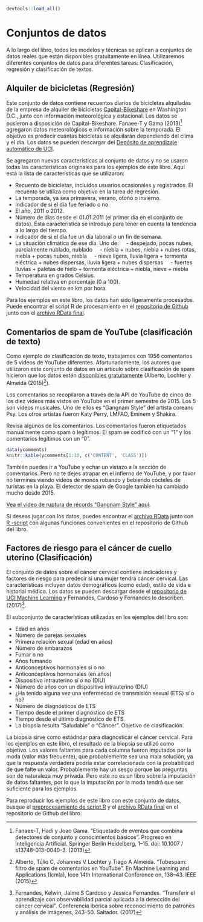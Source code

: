 ```r
devtools::load_all()
```


# Conjuntos de datos {#conjuntosdedatos}

A lo largo del libro, todos los modelos y técnicas se aplican a conjuntos de datos reales que están disponibles gratuitamente en línea.
Utilizaremos diferentes conjuntos de datos para diferentes tareas:
Clasificación, regresión y clasificación de textos.

## Alquiler de bicicletas (Regresión) {#bike-data}
Este conjunto de datos contiene recuentos diarios de bicicletas alquiladas de la empresa de alquiler de bicicletas [Capital-Bikeshare](https://www.capitalbikeshare.com/) en Washington D.C., junto con información meteorológica y estacional.
Los datos se pusieron a disposición de Capital-Bikeshare.
Fanaee-T y Gama (2013)[^Fanaee] agregaron datos meteorológicos e información sobre la temporada.
El objetivo es predecir cuántas bicicletas se alquilarán dependiendo del clima y el día.
Los datos se pueden descargar del [Depósito de aprendizaje automático de UCI](http://archive.ics.uci.edu/ml/datasets/Bike+Sharing+Dataset).


Se agregaron nuevas características al conjunto de datos y no se usaron todas las características originales para los ejemplos de este libro.
Aquí está la lista de características que se utilizaron:

- Recuento de bicicletas, incluidos usuarios ocasionales y registrados.
El recuento se utiliza como objetivo en la tarea de regresión.
- La temporada, ya sea primavera, verano, otoño o invierno.
- Indicador de si el día fue feriado o no.
- El año, 2011 o 2012.
- Número de días desde el 01.01.2011 (el primer día en el conjunto de datos).
Esta característica se introdujo para tener en cuenta la tendencia a lo largo del tiempo.
- Indicador de si el día fue un día laboral o un fin de semana.
- La situación climática de ese día. Uno de:
    - despejado, pocas nubes, parcialmente nublado, nublado
    - niebla + nubes, niebla + nubes rotas, niebla + pocas nubes, niebla
    - nieve ligera, lluvia ligera + tormenta eléctrica + nubes dispersas, lluvia ligera + nubes dispersas
    - fuertes lluvias + paletas de hielo + tormenta eléctrica + niebla, nieve + niebla
- Temperatura en grados Celsius.
- Humedad relativa en porcentaje (0 a 100).
- Velocidad del viento en km por hora.


Para los ejemplos en este libro, los datos han sido ligeramente procesados.
Puede encontrar el script R de procesamiento en el [repositorio de Github](https://github.com/christophM/interpretable-ml-book/blob/master/R/get-bike-sharing-dataset.R) junto con el [archivo RData final](https://github.com/christophM/interpretable-ml-book/blob/master/data/bike.RData).


<!--{pagebreak}-->

## Comentarios de spam de YouTube (clasificación de texto) {#spam-data}
Como ejemplo de clasificación de texto, trabajamos con 1956 comentarios de 5 videos de YouTube diferentes.
Afortunadamente, los autores que utilizaron este conjunto de datos en un artículo sobre clasificación de spam hicieron que los datos estén [disponibles gratuitamente](http://dcomp.sor.ufscar.br/talmeida/youtubespamcollection/) (Alberto, Lochter y Almeida (2015)[^Alberto]).

Los comentarios se recopilaron a través de la API de YouTube de cinco de los diez videos más vistos en YouTube en el primer semestre de 2015.
Los 5 son videos musicales.
Uno de ellos es "Gangnam Style" del artista coreano Psy.
Los otros artistas fueron Katy Perry, LMFAO, Eminem y Shakira.


Revisa algunos de los comentarios.
Los comentarios fueron etiquetados manualmente como spam o legítimos.
El spam se codificó con un "1" y los comentarios legítimos con un "0".

```r
data(ycomments)
knitr::kable(ycomments[1:10, c('CONTENT', 'CLASS')])
```

También puedes ir a YouTube y echar un vistazo a la sección de comentarios.
Pero no te dejes atrapar en el infierno de YouTube, y por favor no termines viendo videos de monos robando y bebiendo cócteles de turistas en la playa.
El detector de spam de Google también ha cambiado mucho desde 2015.

[Vea el video de ruptura de récords "Gangnam Style" aquí](https://www.youtube.com/watch?v=9bZkp7q19f0&feature=player_embedded).

Si deseas jugar con los datos, puedes encontrar el [archivo RData](https://github.com/christophM/interpretable-ml-book/blob/master/data/ycomments.RData) junto con [R -script](https://github.com/christophM/interpretable-ml-book/blob/master/R/get-SpamTube-dataset.R) con algunas funciones convenientes en el repositorio de Github del libro.

<!--{pagebreak}-->

## Factores de riesgo para el cáncer de cuello uterino (Clasificación) {#cervical}

El conjunto de datos sobre el cáncer cervical contiene indicadores y factores de riesgo para predecir si una mujer tendrá cáncer cervical.
Las características incluyen datos demográficos (como edad), estilo de vida e historial médico.
Los datos se pueden descargar desde el [repositorio de UCI Machine Learning](https://archive.ics.uci.edu/ml/datasets/Cervical+cancer+%28Risk+Factors%29) y Fernandes, Cardoso y Fernandes lo describen. (2017)[^Fernandes].

El subconjunto de características utilizadas en los ejemplos del libro son:

- Edad en años
- Número de parejas sexuales
- Primera relación sexual (edad en años)
- Número de embarazos
- Fumar o no
- Años fumando
- Anticonceptivos hormonales si o no
- Anticonceptivos hormonales (en años)
- Dispositivo intrauterino sí o no (DIU)
- Número de años con un dispositivo intrauterino (DIU)
- ¿Ha tenido alguna vez una enfermedad de transmisión sexual (ETS) sí o no?
- Número de diagnósticos de ETS
- Tiempo desde el primer diagnóstico de ETS
- Tiempo desde el último diagnóstico de ETS
- La biopsia resulta "Saludable" o "Cáncer". Objetivo de clasificación.

La biopsia sirve como estádndar para diagnosticar el cáncer cervical.
Para los ejemplos en este libro, el resultado de la biopsia se utilizó como objetivo.
Los valores faltantes para cada columna fueron imputados por la moda (valor más frecuente), que probablemente sea una mala solución, ya que la respuesta verdadera podría estar correlacionada con la probabilidad de que falte un valor.
Probablemente hay un sesgo porque las preguntas son de naturaleza muy privada.
Pero este no es un libro sobre la imputación de datos faltantes, por lo que la imputación por la moda tendrá que ser suficiente para los ejemplos.

Para reproducir los ejemplos de este libro con este conjunto de datos, busque el
[preprocesamiento de script R](https://github.com/christophM/interpretable-ml-book/blob/master/R/get-cervical-cancer-dataset.R) y el
[archivo RData final](https://github.com/christophM/interpretable-ml-book/blob/master/data/cervical.RData) en el repositorio de Github del libro.

[^Fanaee]: Fanaee-T, Hadi y Joao Gama. "Etiquetado de eventos que combina detectores de conjunto y conocimientos básicos". Progreso en Inteligencia Artificial. Springer Berlin Heidelberg, 1–15. doi: 10.1007 / s13748-013-0040-3. (2013)

[^Alberto]: Alberto, Túlio C, Johannes V Lochter y Tiago A Almeida. "Tubespam: filtro de spam de comentarios en YouTube". En Machine Learning and Applications (Icmla), Ieee 14th International Conference on, 138–43. IEEE (2015)

[^Fernandes]: Fernandes, Kelwin, Jaime S Cardoso y Jessica Fernandes. "Transferir el aprendizaje con observabilidad parcial aplicada a la detección del cáncer cervical". Conferencia ibérica sobre reconocimiento de patrones y análisis de imágenes, 243–50. Saltador. (2017)
